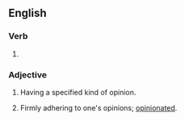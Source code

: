 ==English==

===Verb===
{{head|en|verb form}}

# {{en-past of|opinion}}

===Adjective===
{{en-adj}}

# {{lb|en|in combination}} Having a specified kind of opinion.
# {{lb|en|dated}} Firmly adhering to one's opinions; [[opinionated]].